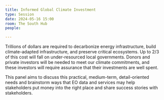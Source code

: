 ```yaml
---
title: Informed Global Climate Investment
type: Session
date: 2024-05-16 15:00
room: The South Hub
people:

---
```

Trillions of dollars are required to decarbonize energy infrastructure, build climate-adapted infrastructure, and preserve critical ecosystems. Up to 2/3 of this cost will fall on under-resourced local governments. Donors and private investors will be needed to meet our climate commitments, and these investors will require assurance that their investments are well spent. 

This panel aims to discuss this practical, medium-term, detail-oriented needs and
brainstorm ways that EO data and services may help stakeholders put money into the
right place and share success stories with stakeholders.

